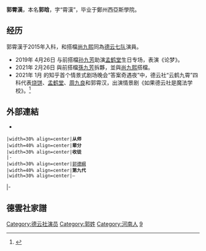 {{艺人
|姓名 = 郭霄漢
|类型 = 曲艺家
|图片 = 
|图片简介 = 
|本名 = 郭晗
|英文名 = 
|昵称 = 老漢
|国籍 = {{PRC}}
|民族 = [[漢族|漢族]]
|籍贯 = [[河南|河南]]
|出生日期 = {{birth date and age|1987|12|10}}
|出生地点 = {{CHN}}
|逝世日期 = 
|职业 = [[相声|相声演员]]
|语言 = [[现代标准汉语|汉语普通话]]
|母校 = [[鄭州西亞斯學院|鄭州西亞斯學院]]
 |配偶 = 
 |儿女 = 
 |父母 = 
 |亲属 = 
|演奏乐器 = 吉他
|出道日期 = 2015年入科
|代表作 =  
|著名角色 = 
|活跃年代 = 2015年至今
|经纪公司 = 北京德云社文化传播有限公司
|相关团体 = [[德云社|德云社]]
| module = {{Crosstalk actor master-apprentice relation module
  |师承 = [[郭德綱|郭德綱]]
（未正式拜師）
  |世代 = 九
  |徒弟 = 
 }}
| module2 = 搭檔: [[尚九熙|尚九熙]]
|奖项 = 
}}

'''郭霄漢'''{{BD|1987年|12月10日||}}，本名'''郭晗'''，字“霄漢”，毕业于鄭州西亞斯學院。

==经历==
郭霄漢于2015年入科，和搭檔[[尚九熙|尚九熙]]同為[[德云社#德云七队|德云七队]]演員。
*2019年 4月26日 与前搭檔[[孙九芳|孙九芳]]助演[[孟鹤堂|孟鹤堂]]生日专场，表演《论梦》。
*2021年 2月26日 與前搭檔[[孫九芳|孫九芳]]拆夥，並與[[尚九熙|尚九熙]]搭檔。
*2021年 1月 的知乎首个情景式剧场晚会“答案奇遇夜”中，德云社“云鹤九霄”四科代表[[朱雲峰|烧饼]]、[[孟鹤堂|孟鹤堂]]、[[周九良|周九良]]和郭霄汉，出演情景剧《如果德云社是魔法学校》。<ref>{{cite news |title=知乎“答案奇遇夜”节目单公布：看明星与答主如何演绎知乎梗- |url=http://www.xinhuanet.com/ent/2021-01/26/c_1127027459.htm |accessdate=2021-11-01 |work=新华网}}</ref>

==外部連結==
*{{Sinaweibo|hainesg?topnav}}

{{start box}}
 |width=30% align=center|'''从师'''
 |width=40% align=center|'''辈分'''
 |width=30% align=center|'''收徒'''
 |-
 |width=30% align=center|[[郭德綱|郭德綱]]
 |width=40% align=center|'''第九代'''
 |width=30% align=center|—
|-
{{end box}}

==德雲社家譜==
{{德云社}}

[[Category:德云社演员|Category:德云社演员]]
[[Category:郭姓|Category:郭姓]]
[[Category:河南人|Category:河南人]]
[[Category:相声演员|9]]